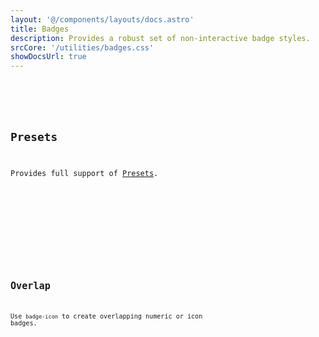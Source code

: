 ```yaml
---
layout: '@/components/layouts/docs.astro'
title: Badges
description: Provides a robust set of non-interactive badge styles.
srcCore: '/utilities/badges.css'
showDocsUrl: true
---
```



<Preview client:load>
	<Fragment slot="preview">
		<Default />
	</Fragment>
	<Fragment slot="code">
		<Code code={DefaultRaw} lang="astro" />
	</Fragment>
</Preview>

## Presets

Provides full support of [Presets](/docs/design/presets).

<Preview client:load>
	<Fragment slot="preview">
		<Presets />
	</Fragment>
	<Fragment slot="code">
		<Code code={PresetsRaw} lang="html" />
	</Fragment>
</Preview>

## Overlap

Use `badge-icon` to create overlapping numeric or icon badges.

<Preview client:load>
	<Fragment slot="preview">
		<Overlap />
	</Fragment>
	<Fragment slot="code">
		<Code code={OverlapRaw} lang="astro" />
	</Fragment>
</Preview>
